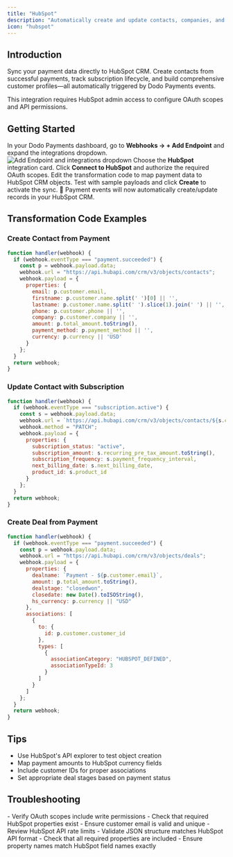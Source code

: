 ```yaml
---
title: "HubSpot"
description: "Automatically create and update contacts, companies, and deals in HubSpot from Dodo Payments events."
icon: "hubspot"
---
```


## Introduction

Sync your payment data directly to HubSpot CRM. Create contacts from successful payments, track subscription lifecycle, and build comprehensive customer profiles—all automatically triggered by Dodo Payments events.

<Info>
This integration requires HubSpot admin access to configure OAuth scopes and API permissions.
</Info>

## Getting Started

<Steps>
<Step title="Open the Webhook Section">
  In your Dodo Payments dashboard, go to <b>Webhooks → + Add Endpoint</b> and expand the integrations dropdown.
  <Frame>
    <img src="/images/integrations/hubspot.png" alt="Add Endpoint and integrations dropdown" />
  </Frame>
</Step>

<Step title="Select HubSpot">
  Choose the <b>HubSpot</b> integration card.
</Step>

<Step title="Connect HubSpot">
  Click <b>Connect to HubSpot</b> and authorize the required OAuth scopes.
</Step>

<Step title="Configure Transformation">
  Edit the transformation code to map payment data to HubSpot CRM objects.
</Step>

<Step title="Test & Create">
  Test with sample payloads and click <b>Create</b> to activate the sync.
</Step>

<Step title="Done!">
  🎉 Payment events will now automatically create/update records in your HubSpot CRM.
</Step>
</Steps>

## Transformation Code Examples

### Create Contact from Payment

```javascript create_contact.js icon="js" expandable
function handler(webhook) {
  if (webhook.eventType === "payment.succeeded") {
    const p = webhook.payload.data;
    webhook.url = "https://api.hubapi.com/crm/v3/objects/contacts";
    webhook.payload = {
      properties: {
        email: p.customer.email,
        firstname: p.customer.name.split(' ')[0] || '',
        lastname: p.customer.name.split(' ').slice(1).join(' ') || '',
        phone: p.customer.phone || '',
        company: p.customer.company || '',
        amount: p.total_amount.toString(),
        payment_method: p.payment_method || '',
        currency: p.currency || 'USD'
      }
    };
  }
  return webhook;
}
```

### Update Contact with Subscription

```javascript update_contact.js icon="js" expandable
function handler(webhook) {
  if (webhook.eventType === "subscription.active") {
    const s = webhook.payload.data;
    webhook.url = `https://api.hubapi.com/crm/v3/objects/contacts/${s.customer.customer_id}`;
    webhook.method = "PATCH";
    webhook.payload = {
      properties: {
        subscription_status: "active",
        subscription_amount: s.recurring_pre_tax_amount.toString(),
        subscription_frequency: s.payment_frequency_interval,
        next_billing_date: s.next_billing_date,
        product_id: s.product_id
      }
    };
  }
  return webhook;
}
```

### Create Deal from Payment

```javascript create_deal.js icon="js" expandable
function handler(webhook) {
  if (webhook.eventType === "payment.succeeded") {
    const p = webhook.payload.data;
    webhook.url = "https://api.hubapi.com/crm/v3/objects/deals";
    webhook.payload = {
      properties: {
        dealname: `Payment - ${p.customer.email}`,
        amount: p.total_amount.toString(),
        dealstage: "closedwon",
        closedate: new Date().toISOString(),
        hs_currency: p.currency || "USD"
      },
      associations: [
        {
          to: {
            id: p.customer.customer_id
          },
          types: [
            {
              associationCategory: "HUBSPOT_DEFINED",
              associationTypeId: 3
            }
          ]
        }
      ]
    };
  }
  return webhook;
}
```

## Tips

- Use HubSpot's API explorer to test object creation
- Map payment amounts to HubSpot currency fields
- Include customer IDs for proper associations
- Set appropriate deal stages based on payment status

## Troubleshooting

<AccordionGroup>
<Accordion title="Records not created in HubSpot">
- Verify OAuth scopes include write permissions
- Check that required HubSpot properties exist
- Ensure customer email is valid and unique
- Review HubSpot API rate limits
</Accordion>

<Accordion title="Transformation errors">
- Validate JSON structure matches HubSpot API format
- Check that all required properties are included
- Ensure property names match HubSpot field names exactly
</Accordion>
</AccordionGroup>